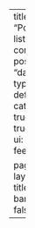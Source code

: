 ---
title: "Postagens"
listing:
  contents: posts
  sort: "date desc"
  type: default
  categories: true
  sort-ui: true
  filter-ui: true
  feed: true

page-layout: full
title-block-banner: false
---